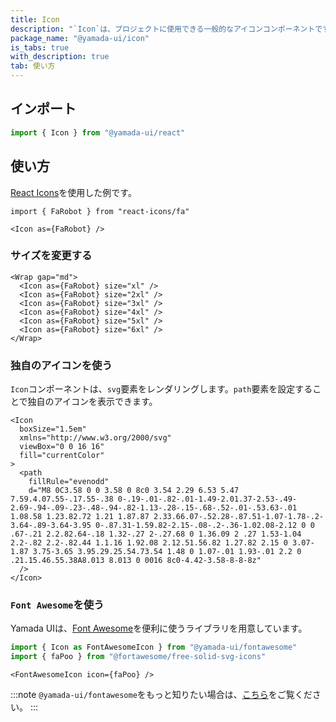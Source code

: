 ```yaml
---
title: Icon
description: "`Icon`は、プロジェクトに使用できる一般的なアイコンコンポーネントです。"
package_name: "@yamada-ui/icon"
is_tabs: true
with_description: true
tab: 使い方
---
```


## インポート

```ts
import { Icon } from "@yamada-ui/react"
```

## 使い方

[React Icons](https://react-icons.github.io/react-icons/)を使用した例です。

```tsx live=false
import { FaRobot } from "react-icons/fa"
```

```tsx
<Icon as={FaRobot} />
```

### サイズを変更する

```tsx
<Wrap gap="md">
  <Icon as={FaRobot} size="xl" />
  <Icon as={FaRobot} size="2xl" />
  <Icon as={FaRobot} size="3xl" />
  <Icon as={FaRobot} size="4xl" />
  <Icon as={FaRobot} size="5xl" />
  <Icon as={FaRobot} size="6xl" />
</Wrap>
```

### 独自のアイコンを使う

`Icon`コンポーネントは、`svg`要素をレンダリングします。`path`要素を設定することで独自のアイコンを表示できます。

```tsx
<Icon
  boxSize="1.5em"
  xmlns="http://www.w3.org/2000/svg"
  viewBox="0 0 16 16"
  fill="currentColor"
>
  <path
    fillRule="evenodd"
    d="M8 0C3.58 0 0 3.58 0 8c0 3.54 2.29 6.53 5.47 7.59.4.07.55-.17.55-.38 0-.19-.01-.82-.01-1.49-2.01.37-2.53-.49-2.69-.94-.09-.23-.48-.94-.82-1.13-.28-.15-.68-.52-.01-.53.63-.01 1.08.58 1.23.82.72 1.21 1.87.87 2.33.66.07-.52.28-.87.51-1.07-1.78-.2-3.64-.89-3.64-3.95 0-.87.31-1.59.82-2.15-.08-.2-.36-1.02.08-2.12 0 0 .67-.21 2.2.82.64-.18 1.32-.27 2-.27.68 0 1.36.09 2 .27 1.53-1.04 2.2-.82 2.2-.82.44 1.1.16 1.92.08 2.12.51.56.82 1.27.82 2.15 0 3.07-1.87 3.75-3.65 3.95.29.25.54.73.54 1.48 0 1.07-.01 1.93-.01 2.2 0 .21.15.46.55.38A8.013 8.013 0 0016 8c0-4.42-3.58-8-8-8z"
  />
</Icon>
```

### `Font Awesome`を使う

Yamada UIは、[Font Awesome](https://fontawesome.com/)を便利に使うライブラリを用意しています。

```ts
import { Icon as FontAwesomeIcon } from "@yamada-ui/fontawesome"
import { faPoo } from "@fortawesome/free-solid-svg-icons"
```

```tsx
<FontAwesomeIcon icon={faPoo} />
```

:::note
`@yamada-ui/fontawesome`をもっと知りたい場合は、[こちら](/components/media-and-icons/fontawesome)をご覧ください。
:::

